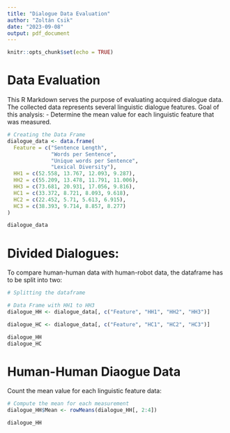 ```yaml
---
title: "Dialogue Data Evaluation"
author: "Zoltán Csik"
date: "2023-09-08"
output: pdf_document
---
```


```r
knitr::opts_chunk$set(echo = TRUE)
```

# Data Evaluation

This R Markdown serves the purpose of evaluating acquired dialogue data. The collected data represents several linguistic dialogue features.
Goal of this analysis:
  - Determine the mean value for each linguistic feature that was measured. 

```r
# Creating the Data Frame
dialogue_data <- data.frame(
  Feature = c("Sentence Length", 
              "Words per Sentence", 
              "Unique words per Sentence", 
              "Lexical Diversity"),
  HH1 = c(52.558, 13.767, 12.093, 9.287),
  HH2 = c(55.209, 13.478, 11.791, 11.006),
  HH3 = c(73.681, 20.931, 17.056, 9.816),
  HC1 = c(33.372, 8.721, 8.093, 9.618),
  HC2 = c(22.452, 5.71, 5.613, 6.915),
  HC3 = c(38.393, 9.714, 8.857, 8.277)
)
```
```r
dialogue_data
```

# Divided Dialogues:
To compare human-human data with human-robot data, the dataframe has to be split into two:

```r
# Splitting the dataframe

# Data Frame with HH1 to HH3
dialogue_HH <- dialogue_data[, c("Feature", "HH1", "HH2", "HH3")]

dialogue_HC <- dialogue_data[, c("Feature", "HC1", "HC2", "HC3")]
```

```r
dialogue_HH
dialogue_HC
```
\newpage
# Human-Human Diaogue Data
Count the mean value for each linguistic feature data:
```r
# Compute the mean for each measurement
dialogue_HH$Mean <- rowMeans(dialogue_HH[, 2:4])
```
```r
dialogue_HH
```

